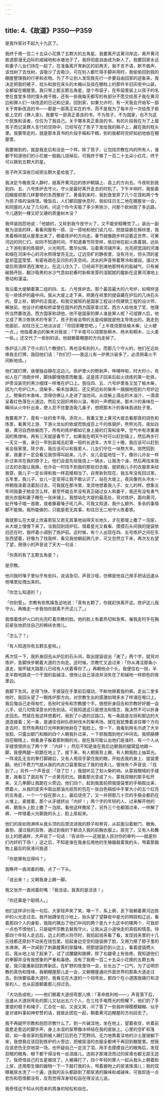 ```yaml
---
---
---
```

title: 4.《故道》P350—P359
---





是我作家对不起九十九区了。

我终于用一百二十五朵小花换了五颗大的五角星。我要离开这黄河岸边，离开黄河故道那漫无边际的咸碱地和水塘池子了。我将彻底自由成为新人了。我要回家永远和妻子儿女们待在一起了。在准备离开育新区的前两天，我不言不语，默不做声，该伐树了去伐树，该吸沙了去吸沙。可在别人都忙得手脚并用时，我偷偷回到我的棚屋整理我的行李和衣物。为了不让别人发现我先行一步要自由回家的迹象来，我决定把我的被子、枕头和放在床头的木箱以及挂在棚柱上的那件半旧灰呢中山装，全都留在棚屋里。我只带上那五颗五角星，提个布袋子，在布袋里装上以孩子的名誉在食堂多领的馒头做干粮，还有一些我每天都写的有部分不愿交给孩子我在黄河边和罪人们一块改造的日记和记录。回到家，如果允许时，有一天我会开始写一部关于育新改造的书——那是一部真正实在的书，而不是我为了每半月一次给孩子偷偷上交的《罪人录》。我要写一部真正善良的书，不为孩子，不为国家，也不为这个民族和读者，仅仅为了我自己。关于哪本真正善良的书，有的片段我在为了上报孩子而记录罪人言行的空隙中，已经写在了孩子下发给我的稿子上，藏在我的枕头里。我要带走的，就是那本真书的片段手稿和干粮，别的我都将完好如初地放在棚屋里。

我要做到的，就是我走后和没走一个样。除了孩子，让包括宗教在内的所有人，谁都不知道他们的小花被一股脑儿烧掉后，可我终于够了一百二十五朵小红花，终于可以换到五颗大的星。

孩子昨天深夜已经把五颗大星给我了。

我决定今晚夜深人静时，就离开黄河边的炼炉朝镇上、县上的方向去。今夜轮到我到四、五、六号炼炉去守火。守火是最好离开走去的时机了。下午半响时，我偷着回棚屋把那几样要带的东西整好了。黄昏到来时，我到食堂弄了几个花馍和两个专为孩子烙的油烙馍。晚饭后，人们都回屋休息时，我如往日无二地在棚屋坐一会，和同屋的人扯了几句闲，问这个你今天吸了多少黑铁沙，问那个砍树跑了多远路，今儿遇到一棵又好又硬的质量树木没？

我佯装抱怨地说：「他娘的，又轮到我今夜守火了，又不能安稳睡觉了。」装出一副极为沮丧的样，看看同屋有一搭、没一搭地和他们说几句，把提袋裹在棉袄里，我夹着棉袄就从屋里出来了，朝着炼炉的方向走。春节就像跑步样迎着这世界，可黄河边的同仁们，如同不知道时间，不知道春节将至样，依旧地在起火炼着钢。远处上下游别家的炼钢炉，火光明亮，繁华似锦，沿着黄河铺开来，光亮把宽阔的河滩和缩在河床中心的河水照得堂亮无比。辽远空旷的静夜里，没有月光，但头顶的星星却蓝蓝莹莹、有密有疏在反凹形的天空间。流水的声音带着寒冷和潮润，漫过大堤后雨滴样洒在滩地上。在这儿住久了，已经闻不到滩地那特有的盐碱气，只有被破肠开肚、翻沙吸黑的水沙气息如初春时新柳发芽的湿腻腻的腥新在这黄河滩地上卷动和漫溢。

我沿着大堤朝着第二组的四、五、六号炼炉去。那个最高最大的六号炉，如塔样竖在一排炼炉的最中间。我从大堤上走下来，把裹在袄里的提袋藏在炉后的几块石头内，穿上袄，朝炉的正面走。和我交接班的是国家工程设计院建筑工程的设计师，解放前，他设计的楼和桥梁曾在国外的西方国家拿过奖。西方人给他发了奖，他理所当然要改造。西方国家称颂他，他不是国家的罪人谁是罪人呢？可成罪人后，他又成了黑沙炼铁术的专家了。孩子到省会带的五星纯钢就是他主导炼出的。我走到他面前，如往日无二地淡淡说：「你回家睡觉吧。」「上半夜烧那些榆木柴，让火硬一点，」他指着身边的柴禾对我说：「下半夜可以烧那些柳木、杨木和桐木，让火柔一些。」还交代了一些别的话，他就朝着棚屋的方向走掉了。

炼炉这儿除了守火的几个教授们，再也没有别的人。而那几个守火的，他们在远处唤我去打牌，我回他们话：「你们打——我这儿有一炉黑沙装多了，必须用毒火不间断地烧。」

他们就打牌，我便独自静在这边儿。炼炉里火的劈剥声，哗哩哗啦，时大时小，有如人在广场跑步样，脚快脚慢随意而散漫。这是孩子回来后起火烧炼的第一批铁，炉旁没装完的黑沙细煤一样堆在炉口上。我往四、五、六号炉里各又加了榆木柴，因为六号炉口大，烧柴多，柴禾加满后，还又把远处的柴禾一捆捆地抱到六号炉边上。劈柴的木香味，浓得彷佛让人走进了油坊间。从烧柴上滴出的木油汁，一滴滴呈着红色落在火道边，然后又因炽烤和火温，嘭的一声燃起来。那木汁的香味在一瞬间从火中扑出来，使人忍不住要连吸几鼻子，想把那木汁的香味吞进肚子里。

我要离开了，竟有一丝的舍不得。添完火，我重又登上黄河大堤去看那夜的烧色和炼景，看黄河上游、下游火龙似的依堤而筑成百上千的炼钢炉，熊熊光亮，夜如白昼，黄河自西依蜿而下，所有的炼炉都如它身上披的灯笼和金甲。空气中有浓重潮润的焦燎味。再有三天就是春节了。如果我在明天午时可以赶到镇上，然后再步行一天又一夜，来日一早到县城去赶第一班的长途车，大年三十晚，我应该可以赶到省会我家里。除夕夜，我应该可以和我爱人、儿女们守在一块熬大年。突然回到家，我妻子一定会看见我惊得叫起来。儿子、女儿会猛地怔一下，像孙儿孙女一样扑过来吊在我的脖子上。他们会首先给我烧上一锅水，让我洗个澡，然后再找来我过去的衣服让我换。也许会一时找不到我的那些旧衣服，就把我儿子的衣服拿来给我穿。我儿子一定长得和我一样高矮相当了。自育新到现在，我五年没有回过家。五年里，我儿子、女儿一定变得让我不敢认识了。站在大堤上，夜风像兜头冷水一样朝我泼着浇着刮过去，可我就在那冷里，发烫地想着我儿子、女儿的样。想象五年间我妻子她会怎么样，甚至怀疑五年没有真正碰过女人和妻子，我还有没有勇气脱光衣服和妻子睡在一张床铺上。我想站在大堤的最高处，背对炼炉，面向黄河，扯开嗓子唱一首歌，或者撕着嗓子吼几声。可我又知道，我什么额外、多余的事情都不能做。我所能做的，只能是若无其事，和往日无二地守火炼着铁。

我就那么在大堤上欣喜若狂又若无其事地站得天长地久，才在那堤上撒了一泡尿，从大堤上慢慢下来了。当我回到烧炉后，借着星光又看看、摸摸石头间我的提袋依旧还在时，我哼着小调到了炼炉前。这时候，有个人出现在四、五号炼炉之间在东张西望着，好像为了找我样，看见我他朝前跨几步，可又忽然立下来，再次左右望了望，用很小的声音说了天大一句话：

「你真的有了五颗五角星？」

是宗教。

他问我时嗓子里似乎有些抖，说话急切，声音沙哑，彷佛是他自己用手把话迅速从他嗓里扯拽出来的。

「你怎么知道的？」

「你别管」。宗教有些焦躁急迫地说：「真有五颗了，你就赶快离开这。炼炉这儿我守火。再晚走一步我怕你就离不开这儿了。」

我借着炼炉火口的光亮盯着宗教的脸。他的脸上有着热切和急焦，催我走时手在胸前紧张地抓住自己的棉袄衣襟儿。

「怎么了？」

「有人知道你有五颗五星啦。」

再次怔一下，我折身回去从炉后的石头间，取出提袋说出「谢了」两个字，就背对炼炉，急脚快步朝着大道的方向走。这时候，宗教忙又追过来：「你从滩洼那条小道走，我怀疑大路那儿已经有人伏着等你了。」再朝他点个头，我便往右一拐，半走半跑地跳进一个干涸的盐碱洼，很快让自己溶进并消失在了和碱地一样颜色的夜里边。

我脚下生风，走得飞快，手提袋在手里前后摆动，不断地擦着我的裤。走出二里多地时，我回头望了一眼炼炉那方向，对宗教生出的感激如喝多水了样涌在喉口上。我后悔自己走得匆忙，告别时没有和宗教握个手。很想折身回去和宗教好好握一会儿手，说几句情深意长的告别话。可我知道这只是想法和情念，我决然不可以折身走回去。然就在我这样想着时，我到了小道的岔路口。有一条路是左拐和那边的大道连接着；另一条，是通往伐树队砍树伐木的柴禾场。就在我犹豫着该往哪个方向走去时，忽然有两柱灯光哗剌剌地射在了我脸上。惊一下，我看到用毛巾遮了大半张脸、只露出额门和眼的四个人朝我扑过来，一下把我围到他们中间去。我把胳膊挡在眼晴上，侧着身子躲着那刺眼的光，就在我可能认出他们是谁时，有一个人从牙缝恨恨挤出了两个字：「内奸！」然后不知是谁在我后边朝我的腿窝猛地踢一脚，我便两腿一软跪在地上了。接下来，有人朝我背上踢，有人朝我脸上抽耳光。一阵凌乱无言的拳打脚踢后，又有人用双手蒙住我的眼，开始去我的身上、提袋里翻。他们不费力气就从我的内衣口袋里取出了我的钱夹儿，很快有个声音说：「找到了。」另外一个声音说：「烧了它！」我就听见了划火柴的响。从蒙我眼晴的手缝里，我看见了面前有了一点黄亮的光。跟着那光变成了火，蒙我双眼的那手松开来，又几拳脚让我跪在火旁边。他们四个，起到我面前把我提袋里的手稿取出来，燃着火，从我的皮夹中取出那油光纸剪的包在一张白色稿纸中手掌大小的五个红亮的五角星，一个一个投在那火上，最后烧完了，又一并把那几十页的手稿全都扔在火堆上。紧接着，那个从牙缝挤出「内奸！」两个字的年轻的人，过来解开他的裤，朝我头上脸上撒了一泡尿。看他这样撒尿了，另外三个也都围过来，一样解了裤，一样借着火光朝我的头上、脸上尿起来。

他们的尿如雨淋样从我头顶的后颈流进我的脖子和脊背，从前面沿着额门、眼角、鼻侧，漫过我的双唇，通过到我的下额流入我的前胸衣服上。尿完了，又有人和舞台上的朗诵样，大声说了一句话：「告诉你——这就是人民对你的审判——就是你们内奸的下场！」这之后，不知是谁在我身后用他的生殖器敲着我的头，甩着那器物上最后的尿液问我道：

「你是罪有应得吗？」

我睁开一直闭着的眼，点了一下头。

「说出来！」又朝我身上踢一脚。

我又张开一直闭着的嘴：「我活该。我真的是活该！」

「你还算是个聪明人。」

他们这样评价我一句后，大家轻声笑了笑，嗥一下，系上裤，丢下我朝着黄河边炼炉的火光走过去。我开始蹲坐在沙地上，抬头望了望静夜中星光的明寂和辽远，看着那四个人的身影，我隐约猜出了他们中间的两个是九十九区中的哪两个，可我却一点也不恨他们，只是疑怀宗教去替我守火，让我从这小道快走的真假和情意。待那四个年轻人走远后，边上的燃火将尽时，我拾起钱夹看了看，发现钱夹里的十几元钱都还原封不动夹在钱包里。拾起身边空空的提袋擦了脸，又用力擦了脖子里的水淋淋，再一次闻到了刺鼻腥黄的尿臊味，把那提袋扔到火边上，看着提袋燃火后，我从地上站了起来了。试了试腰腿和胳膊，除了右腿骨上有些疼，我知道他们的拳脚并没有我想象的严重和毒绝。没有了我用一百二十五朵小花换的五颗五角星，我只能重新回到育新区。在旷野的夜里待一会，长长出了一口气，为了证明宗教的真伪和情味，我朝棚屋那儿走一会，又朝棚屋通向外面世界的那条大道走过去。到快要临着大道时，我看见在大道的一个拐弯处，那四个在小道围我痛打和浇尿的人，也从前面朝着那儿拐过去。

「大功告成啦」——他们朝着大道拐弯那儿唤：「革命胜利啦——」声音落下后，迅速从大道拐弯处的那儿又钻出五六个人，在三柱手电筒光的照耀下，他们扔了手里提的棍子和绳子，汇合在一起，又说又笑，问了答了一些我听得模模糊糊、似乎是对谁料事如神夸赞的话，就彼此团在一起，朝着黄河边棚屋的方向回去了。

我不再疑怀宗教和抱怨宗教什么了。到一片碱洼地，坐在地上，望着夜空，听着前面愈走愈远的脚步声，身上水湿的尿寒像冰样结在我的皮肤上。心里的空旷和落寂，如一条丧家的孤狗被人踢打后扔在了荒野间。无力地靠着洼地的沙土崖坡躺下来，我想我应该回到炼炉的火旁边，把被尿湿的衣服全都烤干再回到棚屋里。想我应该悲伤无奈地哭一场，也怀疑自己一定流了泪，用手去摸摸自己的眼角后，发现双眼的眼角、眼下都干得没有一丝泪痕儿，连刚才那滩流而过的尿液也都无踪无迹了。我奇怪自己的五星被烧了，人被痛打了，四个年轻的罪人一起从我头上朝着脸上尿，还用那生殖的器物一下一下敲打我的头，甩着器物上的尿液珠滴儿；我的双眼被尿水洗了一个遍，连我的舌头都舔到了那尿液的臊味和咸碱味，可我却连一点悲伤和怨恨都没有，反而觉得浑身轻松自在得没法儿说。

我奇怪这不知从何而来的周身的轻松和自在。